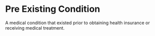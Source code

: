 # Pre Existing Condition

A medical condition that existed prior to obtaining health insurance or receiving medical treatment.